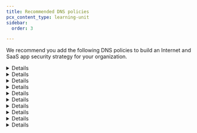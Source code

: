 ```yaml
---
title: Recommended DNS policies
pcx_content_type: learning-unit
sidebar:
  order: 3

---
```



We recommend you add the following DNS policies to build an Internet and SaaS app security strategy for your organization.


<Details header="All-DNS-Domain-Allowlist">
<Tabs syncKey="dashPlusAPI">
Allowlist any known domains and hostnames. With this policy, you ensure that your users can access your organization's domains even if the domains fall under a blocked category, such as **Newly Seen Domains** or **Login Screens**.
<TabItem label="Dashboard">
| Selector | Operator | Value           | Logic | Action |
| -------- | -------- | --------------- | ----- | ------ |
| Domain   | in list  | *Known Domains* | Or    | Allow  |
| Host     | in list  | *Known Domains* |       |        |
</TabItem>
<TabItem label="API">
```sh
curl --request POST \
  --url https://api.cloudflare.com/client/v4/accounts/{account_id}/gateway/rules \
  --header 'Content-Type: application/JSON' \
  --header "Authorization: Bearer <API TOKEN>" \
	--data '{
  "name": "All-DNS-Domain-Allowlist",
  "description": "Organization-wide whitelist. Explicitly allow resolution of these DNS domains",
  "precedence": 0,
  "enabled": false,
  "action": "allow",
  "filters": [
    "dns"
  ],
  "traffic": "any(dns.domains[*] in $<Global Whitelist UUID>) or dns.fqdn in $<Global Whitelist UUID>"
}'
```
</TabItem>
<TabItem label="Terraform">
```tf
resource "cloudflare_zero_trust_gateway_policy" "dns_whitelist_policy" {
  account_id  = var.account_id
  name        = "All-DNS-Domain-Allowlist"
  description = "Organization-wide whitelist. Explicitly allow resolution of these DNS domains"
  precedence  = 0
  enabled     = false
  action      = "allow"
  filters     = ["dns"]
  traffic     = "any(dns.domains[*] in ${"$"}${cloudflare_zero_trust_list.domain_whitelist.id}) or dns.fqdn in ${"$"}${cloudflare_zero_trust_list.domain_whitelist.id}"
}
```
</TabItem>
</Tabs>
</Details>


<Details header="Quarantined-Users-DNS-Restricted-Access">

<Render file="zero-trust/blocklist-restricted-users" />
<Tabs>
<TabItem label="Dashboard">
| Selector         | Operator			| Value															| Logic | Action |
| ---------------- | ------------ | --------------------------------- | ----- | ------ |
| Domain           | not in list  | *Allowed Remediation Domains*     | Or    | Block  |
| Host             | not in list  | *Allowed Remediation Domains*     | And   |        |
| User Group Names | in						| *Quarantined Users*								|       |        |
</TabItem>
<TabItem label="API">
```sh
curl --request POST \
  --URL https://api.cloudflare.com/client/v4/accounts/{account_id}/gateway/rules \
  --header 'Content-Type: application/JSON' \
  --header "Authorization: Bearer <API TOKEN>" \
	--data '{
  "name": "Quarantined-Users-DNS-Restricted-Access",
  "description": "Restrict quarantined users traffic to corporate policy remediation domains, so that quarantined users can obtain help and/or remediate their security posture",
  "precedence": 10,
  "enabled": false,
  "action": "block",
  "filters": [
    "dns"
  ],
	"traffic": "not(any(dns.domains[*] in $<Allowed Remediation Domains list UUID>)) or not(any(dns.domains[*] in $<Allowed Remediation Domains list UUID>))",
  "identity": "any(identity.groups.name[*] in {\"Quarantined Users\"})",
	"rule_settings": {
    "block_page_enabled": true,
    "notification_settings": {
      "enabled": true
    }
	}'
```
</TabItem>
<TabItem label="Terraform">
```tf
resource "cloudflare_zero_trust_gateway_policy" "dns_restrict_quarantined_users" {
  account_id  = var.account_id
  name        = "Quarantined-Users-DNS-Restricted-Access"
  description = "Restrict quarantined users traffic to corporate policy remediation domains, so that quarantined users can obtain help and/or remediate their security posture"
  precedence  = 10
  enabled     = false
  action      = "block"
  filters     = ["dns"]
  traffic     = "not(any(dns.domains[*] in $<Allowed Remediation Domains list UUID>)) or not(any(dns.domains[*] in $<Allowed Remediation Domains list UUID>))"
	identity		=	"any(identity.groups.name[*] in {\"Quarantined Users\"})"
	rule_settings {
			block_page_enabled = true
			notification_settings {
					enabled = true
				}
		}
}
```
</TabItem>
</Tabs>

</Details>


<Details header="All-DNS-SecurityCategories-Blocklist">

<Render file="zero-trust/blocklist-security-categories" />

<Render file="gateway/policies/block-security-categories" product="cloudflare-one" />


</Details>


<Details header="All-DNS-ContentCategories-Blocklist">

<Render file="zero-trust/blocklist-content-categories" params={{ one: "DNS", two: "Security Risks" }} />


</Details>


<Details header="All-DNS-Application-Blocklist">

<Render file="zero-trust/blocklist-application" />


</Details>


<Details header="All-DNS-GeoCountryIP-Blocklist">

Block websites hosted in countries categorized as high risk. The designation of such countries may result from your organization's users or through the implementation of regulations including [EAR](https://www.tradecompliance.pitt.edu/embargoed-and-sanctioned-countries), [OFAC](https://orpa.princeton.edu/export-controls/sanctioned-countries), and [ITAR](https://www.tradecompliance.pitt.edu/embargoed-and-sanctioned-countries).

| Selector                        | Operator | Value                                                                                                                                                           | Action |
| ------------------------------- | -------- | --------------------------------------------------------------------------------------------------------------------------------------------------------------- | ------ |
| Resolved Country IP Geolocation | in       | *Afghanistan*, *Belarus*, *Congo (Kinshasa)*, *Cuba*, *Iran*, *Iraq*, *Korea (North)*, *Myanmar*, *Russian Federation*, *Sudan*, *Syria*, *Ukraine*, *Zimbabwe* | Block  |


</Details>


<Details header="All-DNS-DomainTopLevel-Blocklist">

Block frequently misused top-level domains (TLDs) to reduce security risks, especially when there is no discernible advantage to be gained from allowing access. Similarly, restricting access to specific country-level TLDs may be necessary to comply with regulations such as [OFAC](https://orpa.princeton.edu/export-controls/sanctioned-countries) and [ITAR](https://www.tradecompliance.pitt.edu/embargoed-and-sanctioned-countries).

| Selector | Operator      | Value                                                                                                    | Action |
| -------- | ------------- | -------------------------------------------------------------------------------------------------------- | ------ |
| Domain   | matches regex | `[.](cn\|ru)$ or [.](rest\|hair\|top\|live\|cfd\|boats\|beauty\|mom\|skin\|okinawa)$ or [.](zip\|mobi)$` | Block  |


</Details>


<Details header="All-DNS-DomainPhishing-Blocklist">

Block misused domains to protect your users against sophisticated phishing attacks, such as domains that specifically target your organization. For example, the following policy blocks specific keywords associated with an organization or its authentication services (such as `okta`, `2fa`, `cloudflare` and `sso`) while still allowing access to known domains.

| Selector | Operator      | Value                                       | Logic | Action |
| -------- | ------------- | ------------------------------------------- | ----- | ------ |
| Domain   | not in list   | *Known Domains*                             | And   | Block  |
| Domain   | matches regex | `.*okta.*\|.*cloudflare.*\|.*mfa.*\|.sso.*` |       |        |


</Details>


<Details header="All-DNS-ResolvedIP-Blocklist">

Block specific IP addresses that are malicious or pose a threat to your organization.

<Render file="zero-trust/threat-intelligence-automation" />

| Selector    | Operator | Value          | Action |
| ----------- | -------- | -------------- | ------ |
| Resolved IP | in list  | *IP Blocklist* | Block  |


</Details>


<Details header="All-DNS-DomainHost-Blocklist">

<Render file="zero-trust/blocklist-domain-host" params={{ one: "DNS" }} />


</Details>